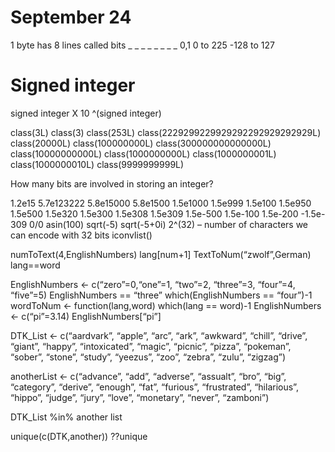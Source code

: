 # September 24
1 byte has 8 lines called bits
_ _ _ _ _ _ _ _
0,1    0 to 225
      -128 to 127

# Signed integer
signed integer X 10 ^(signed integer)

class(3L)
class(3)
class(253L)
class(2229299229929292292929292929L)
class(20000L)
class(100000000L)
class(300000000000000L)
class(10000000000L)
class(1000000000L)
class(1000000001L)
class(1000000010L)
class(9999999999L)

How many bits are involved in storing an integer?

1.2e15
5.7e123222
5.8e15000
5.8e1500
1.5e1000
1.5e999
1.5e100
1.5e950
1.5e500
1.5e320
1.5e300
1.5e308
1.5e309
1.5e-500
1.5e-100
1.5e-200
-1.5e-309
0/0
asin(100)
sqrt(-5)
sqrt(-5+0i)
2^(32) -- number of characters we can encode with 32 bits
iconvlist()

numToText(4,EnglishNumbers)
lang[num+1]
TextToNum("zwolf",German)
lang==word

EnglishNumbers <-  c("zero"=0,"one"=1, "two"=2, "three"=3, "four"=4, "five"=5)
EnglishNumbers == "three"
which(EnglishNumbers == "four")-1
wordToNum <- function(lang,word) which(lang == word)-1
EnglishNumbers <- c("pi"=3.14)
EnglishNumbers["pi"]

DTK_List <- c("aardvark", "apple", "arc", "ark", "awkward", "chill", "drive", "giant", "happy", "intoxicated", 
                 "magic", "picnic", "pizza", "pokeman", "sober", "stone", 
                 "study", "yeezus", "zoo", "zebra", "zulu", "zigzag")

anotherList <- c("advance", "add", "adverse", "assualt", "bro", "big", "category", "derive", "enough", "fat", "furious", 
                 "frustrated", "hilarious", "hippo", "judge", "jury", "love", "monetary", "never", "zamboni") 

DTK_List %in% another list

unique(c(DTK,another))
??unique
